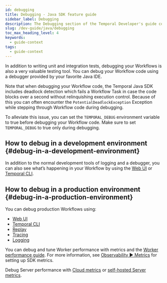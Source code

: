 ```yaml
---
id: debugging
title: Debugging - Java SDK feature guide
sidebar_label: Debugging
description: The Debugging section of the Temporal Developer's guide covers the many ways to debug your application.
slug: /dev-guide/java/debugging
toc_max_heading_level: 4
keywords:
  - guide-context
tags:
  - guide-context
---
```


In addition to writing unit and integration tests, debugging your Workflows is also a very valuable testing tool.
You can debug your Workflow code using a debugger provided by your favorite Java IDE.

Note that when debugging your Workflow code, the Temporal Java SDK includes deadlock detection which fails a Workflow Task in case the code blocks over a second without relinquishing execution control.
Because of this you can often encounter the `PotentialDeadlockException` Exception while stepping through Workflow code during debugging.

To alleviate this issue, you can set the `TEMPORAL_DEBUG` environment variable to true before debugging your Workflow code. Make sure to set `TEMPORAL_DEBUG` to true only during debugging.

## How to debug in a development environment {#debug-in-a-development-environment}

In addition to the normal development tools of logging and a debugger, you can also see what’s happening in your Workflow by using the [Web UI](/web-ui) or [Temporal CLI](/cli).

## How to debug in a production environment {#debug-in-a-production-environment}

You can debug production Workflows using:

- [Web UI](/web-ui)
- [Temporal CLI](/cli)
- [Replay](/dev-guide/java/testing#replay)
- [Tracing](/dev-guide/java/observability#tracing)
- [Logging](/dev-guide/java/observability#logging)

You can debug and tune Worker performance with metrics and the [Worker performance guide](/dev-guide/worker-performance).
For more information, see [Observability ▶️ Metrics](/dev-guide/java/observability#metrics) for setting up SDK metrics.

Debug Server performance with [Cloud metrics](/cloud/metrics/) or [self-hosted Server metrics](/self-hosted-guide/production-checklist#scaling-and-metrics).
